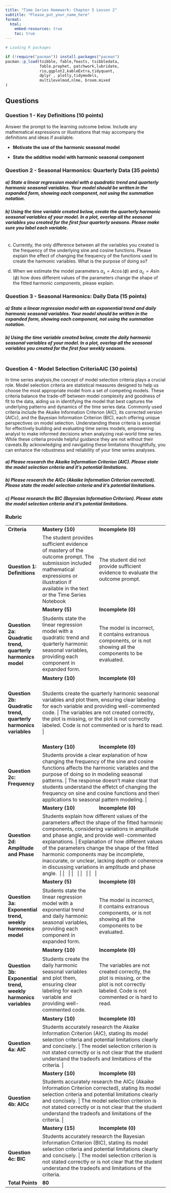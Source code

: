 ---
title: "Time Series Homework: Chapter 5 Lesson 2"
subtitle: "Please_put_your_name_here"
format: 
  html:
    embed-resources: true
    toc: true
---

```{r, echo=FALSE, message=FALSE, warning=FALSE}

# Loading R packages

if (!require("pacman")) install.packages("pacman")
pacman::p_load(tsibble, fable,feasts, tsibbledata,
               fable.prophet, patchwork,lubridate, 
               rio,ggplot2,kableExtra,tidyquant, 
               dplyr , plotly,tidymodels, 
               multilevelmod,nlme, broom.mixed
)
```

## Questions

### Question 1 - Key Definitions (10 points)

Answer the prompt to the learning outcome below. Include any mathematical expressions or illustrations that may accompany the definitions and ideas if available.

::: {.callout-note title="Answer" icon="false"}
-   **Motivate the use of the harmonic seasonal model** <!-- Delete this and put your answer here. -->

-   **State the additive model with harmonic seasonal component** <!-- Delete this and put your answer here. -->
:::

### Question 2 - Seasonal Harmonics: Quarterly Data (35 points)

##### a)  State a linear regression model with a quadratic trend and quarterly harmonic seasonal variables. Your model should be written in the expanded form, showing each component, not using the summation notation.

::: {.callout-note title="Answer" icon="false"}
<!-- Delete this and put your answer here. The three colons mark the end of your answer. -->
:::

##### b)  Using the time variable created below, create the quarterly harmonic seasonal variables of your model. In a plot, overlap all the seasonal variables you created for the first four quarterly seasons. Please make sure you label each variable.

::: {.callout-note title="Answer" icon="false"}
```{r}



```
:::

c)  Currently, the only difference between all the variables you created is the frequency of the underlying sine and cosine functions. Please explain the effect of changing the frequency of the functions used to create the harmonic variables. What is the purpose of doing so?

::: {.callout-note title="Answer" icon="false"}
<!-- Delete this and put your answer here. The three colons mark the end of your answer. -->
:::

d)  When we estimate the model parameters $\alpha_{s}=A\cos(\phi)$ and $\alpha_{c}= A\sin(\phi)$ how does different values of the parameters change the shape of the fitted harmonic components, please explain.

::: {.callout-note title="Answer" icon="false"}
<!-- Delete this and put your answer here. The three colons mark the end of your answer. -->
:::

### Question 3 - Seasonal Harmonics: Daily Data (15 points)

##### a)  State a linear regression model with an exponential trend and daily harmonic seasonal variables. Your model should be written in the expanded form, showing each component, not using the summation notation.

::: {.callout-note title="Answer" icon="false"}
<!-- Delete this and put your answer here. The three colons mark the end of your answer. -->
:::

##### b)  Using the time variable created below, create the daily harmonic seasonal variables of your model. In a plot, overlap all the seasonal variables you created for the first four weekly seasons.

::: {.callout-note title="Answer" icon="false"}
```{r}



```
:::

### Question 4 - Model Selection CriteriaAIC (30 points)

In time series analysis,the concept of model selection criteria plays a crucial role. Model selection criteria are statistical measures designed to help us choose the most appropriate model from a set of competing models. These criteria balance the trade-off between model complexity and goodness of fit to the data, aiding us in identifying the model that best captures the underlying patterns and dynamics of the time series data. Commonly used criteria include the Akaike Information Criterion (AIC), its corrected version (AICc), and the Bayesian Information Criterion (BIC), each offering unique perspectives on model selection. Understanding these criteria is essential for effectively building and evaluating time series models, empowering analyst to make informed decisions when analyzing real-world time series. While these criteria provide helpful guidance they are not without their caveats.By acknowledging and navigating these limitations thoughtfully, you can enhance the robustness and reliability of your time series analyses.

##### a)  Please research the Akaike Information Criterion (AIC). Please state the model selection criteria and it's potential limitations.

::: {.callout-note title="Answer" icon="false"}
<!-- Delete this and put your answer here. The three colons mark the end of your answer. -->
:::

##### b)  Please research the AICc (Akaike Information Criterion corrected). Please state the model selection criteria and it's potential limitations.

::: {.callout-note title="Answer" icon="false"}
<!-- Delete this and put your answer here. The three colons mark the end of your answer. -->
:::

##### c)  Please research the BIC (Bayesian Information Criterion). Please state the model selection criteria and it's potential limitations.

::: {.callout-note title="Answer" icon="false"}
<!-- Delete this and put your answer here. The three colons mark the end of your answer. -->
:::

### Rubric

+----------------------------------------------------------------------+-----------------------------------------------------------------------------------------------------------------------------------------------------------------------------------------------------------+-----------------------------------------------------------------------------------------------------------------------------------------------------------------------------------------------------------------------------------------+
| **Criteria**                                                         | **Mastery (10)**                                                                                                                                                                                          | **Incomplete (0)**                                                                                                                                                                                                                      |
+----------------------------------------------------------------------+-----------------------------------------------------------------------------------------------------------------------------------------------------------------------------------------------------------+-----------------------------------------------------------------------------------------------------------------------------------------------------------------------------------------------------------------------------------------+
| #### **Question 1: Definitions**                                     | The student provides sufficient evidence of mastery of the outcome prompt. The submission included mathematical expressions or illustration if available in the text or the Time Series Notebook          | The student did not provide sufficient evidence to evaluate the outcome prompt.                                                                                                                                                         |
+----------------------------------------------------------------------+-----------------------------------------------------------------------------------------------------------------------------------------------------------------------------------------------------------+-----------------------------------------------------------------------------------------------------------------------------------------------------------------------------------------------------------------------------------------+
|                                                                      | **Mastery (5)**                                                                                                                                                                                           | **Incomplete (0)**                                                                                                                                                                                                                      |
+----------------------------------------------------------------------+-----------------------------------------------------------------------------------------------------------------------------------------------------------------------------------------------------------+-----------------------------------------------------------------------------------------------------------------------------------------------------------------------------------------------------------------------------------------+
| #### **Question 2a: Quadratic trend, quarterly harmonics model**     | Students state the linear regression model with a quadratic trend and quarterly harmonic seasonal variables, providing each component in expanded form.                                                   | The model is incorrect, it contains extranous components, or is not showing all the components to be evaluated.                                                                                                                         |
+----------------------------------------------------------------------+-----------------------------------------------------------------------------------------------------------------------------------------------------------------------------------------------------------+-----------------------------------------------------------------------------------------------------------------------------------------------------------------------------------------------------------------------------------------+
|                                                                      | **Mastery (10)**                                                                                                                                                                                          | **Incomplete (0)**                                                                                                                                                                                                                      |
+----------------------------------------------------------------------+-----------------------------------------------------------------------------------------------------------------------------------------------------------------------------------------------------------+-----------------------------------------------------------------------------------------------------------------------------------------------------------------------------------------------------------------------------------------+
| #### **Question 2b: Quadratic trend, quarterly harmonics variables** | Students create the quarterly harmonic seasonal variables and plot them, ensuring clear labeling for each variable and providing well-commented code.	                                                     | The variables are not created correctly, the plot is missing, or the plot is not correctly labeled. Code is not commented or is hard to read.                                                                                           |
+----------------------------------------------------------------------+-----------------------------------------------------------------------------------------------------------------------------------------------------------------------------------------------------------+-----------------------------------------------------------------------------------------------------------------------------------------------------------------------------------------------------------------------------------------+
|                                                                      | **Mastery (10)**                                                                                                                                                                                          | **Incomplete (0)**                                                                                                                                                                                                                      |
+----------------------------------------------------------------------+-----------------------------------------------------------------------------------------------------------------------------------------------------------------------------------------------------------+-----------------------------------------------------------------------------------------------------------------------------------------------------------------------------------------------------------------------------------------+
| #### **Question 2c: Frequency**                                      | Students provide a clear explanation of how changing the frequency of the sine and cosine functions affects the harmonic variables and the purpose of doing so in modeling seasonal patterns.	             | The response doesn't make clear that students understand the effetct of changing the frequency on sine and cosine functions and theri applications to seasonal pattern modeling.                                                        |
+----------------------------------------------------------------------+-----------------------------------------------------------------------------------------------------------------------------------------------------------------------------------------------------------+-----------------------------------------------------------------------------------------------------------------------------------------------------------------------------------------------------------------------------------------+
|                                                                      | **Mastery (10)**                                                                                                                                                                                          | **Incomplete (0)**                                                                                                                                                                                                                      |
+----------------------------------------------------------------------+-----------------------------------------------------------------------------------------------------------------------------------------------------------------------------------------------------------+-----------------------------------------------------------------------------------------------------------------------------------------------------------------------------------------------------------------------------------------+
| #### **Question 2d: Amplitude and Phase**                            | Students explain how different values of the parameters affect the shape of the fitted harmonic components, considering variations in amplitude and phase angle, and provide well-commented explanations.	 | Explanation of how different values of the parameters change the shape of the fitted harmonic components may be incomplete, inaccurate, or unclear, lacking depth or coherence in discussing variations in amplitude and phase angle. \ |
|                                                                      |                                                                                                                                                                                                           | \                                                                                                                                                                                                                                       |
|                                                                      |                                                                                                                                                                                                           | \                                                                                                                                                                                                                                       |
|                                                                      |                                                                                                                                                                                                           | \                                                                                                                                                                                                                                       |
|                                                                      |                                                                                                                                                                                                           | \                                                                                                                                                                                                                                       |
+----------------------------------------------------------------------+-----------------------------------------------------------------------------------------------------------------------------------------------------------------------------------------------------------+-----------------------------------------------------------------------------------------------------------------------------------------------------------------------------------------------------------------------------------------+
|                                                                      | **Mastery (5)**                                                                                                                                                                                           | **Incomplete (0)**                                                                                                                                                                                                                      |
+----------------------------------------------------------------------+-----------------------------------------------------------------------------------------------------------------------------------------------------------------------------------------------------------+-----------------------------------------------------------------------------------------------------------------------------------------------------------------------------------------------------------------------------------------+
| #### **Question 3a:  Exponential trend, weekly harmonics model**     | Students state the linear regression model with a exponential trend and daily harmonic seasonal variables, providing each component in expanded form.                                                     | The model is incorrect, it contains extranous components, or is not showing all the components to be evaluated.                                                                                                                         |
+----------------------------------------------------------------------+-----------------------------------------------------------------------------------------------------------------------------------------------------------------------------------------------------------+-----------------------------------------------------------------------------------------------------------------------------------------------------------------------------------------------------------------------------------------+
|                                                                      | **Mastery (10)**                                                                                                                                                                                          | **Incomplete (0)**                                                                                                                                                                                                                      |
+----------------------------------------------------------------------+-----------------------------------------------------------------------------------------------------------------------------------------------------------------------------------------------------------+-----------------------------------------------------------------------------------------------------------------------------------------------------------------------------------------------------------------------------------------+
| #### **Question 3b: Exponential trend, weekly harmonics variables**  | Students create the daily harmonic seasonal variables and plot them, ensuring clear labeling for each variable and providing well-commented code.                                                         | The variables are not created correctly, the plot is missing, or the plot is not correctly labeled. Code is not commented or is hard to read.                                                                                           |
+----------------------------------------------------------------------+-----------------------------------------------------------------------------------------------------------------------------------------------------------------------------------------------------------+-----------------------------------------------------------------------------------------------------------------------------------------------------------------------------------------------------------------------------------------+
|                                                                      | **Mastery (10)**                                                                                                                                                                                          | **Incomplete (0)**                                                                                                                                                                                                                      |
+----------------------------------------------------------------------+-----------------------------------------------------------------------------------------------------------------------------------------------------------------------------------------------------------+-----------------------------------------------------------------------------------------------------------------------------------------------------------------------------------------------------------------------------------------+
| #### **Question 4a: AIC**                                            | Students accurately research the Akaike Information Criterion (AIC), stating its model selection criteria and potential limitations clearly and concisely.	                                                | The model selection criterion is not stated correctly or is not clear that the student understand the tradeofs and limitations of the criteria.                                                                                         |
+----------------------------------------------------------------------+-----------------------------------------------------------------------------------------------------------------------------------------------------------------------------------------------------------+-----------------------------------------------------------------------------------------------------------------------------------------------------------------------------------------------------------------------------------------+
|                                                                      | **Mastery (10)**                                                                                                                                                                                          | **Incomplete (0)**                                                                                                                                                                                                                      |
+----------------------------------------------------------------------+-----------------------------------------------------------------------------------------------------------------------------------------------------------------------------------------------------------+-----------------------------------------------------------------------------------------------------------------------------------------------------------------------------------------------------------------------------------------+
| #### **Question 4b: AICc**                                           | Students accurately research the AICc (Akaike Information Criterion corrected), stating its model selection criteria and potential limitations clearly and concisely.	                                     | The model selection criterion is not stated correctly or is not clear that the student understand the tradeofs and limitations of the criteria.                                                                                         |
+----------------------------------------------------------------------+-----------------------------------------------------------------------------------------------------------------------------------------------------------------------------------------------------------+-----------------------------------------------------------------------------------------------------------------------------------------------------------------------------------------------------------------------------------------+
|                                                                      | **Mastery (15)**                                                                                                                                                                                          | **Incomplete (0)**                                                                                                                                                                                                                      |
+----------------------------------------------------------------------+-----------------------------------------------------------------------------------------------------------------------------------------------------------------------------------------------------------+-----------------------------------------------------------------------------------------------------------------------------------------------------------------------------------------------------------------------------------------+
| #### **Question 4c: BIC**                                            | Students accurately research the Bayesian Information Criterion (BIC), stating its model selection criteria and potential limitations clearly and concisely.	                                              | The model selection criterion is not stated correctly or is not clear that the student understand the tradeofs and limitations of the criteria.                                                                                         |
+----------------------------------------------------------------------+-----------------------------------------------------------------------------------------------------------------------------------------------------------------------------------------------------------+-----------------------------------------------------------------------------------------------------------------------------------------------------------------------------------------------------------------------------------------+
| **Total Points**                                                     | **80**                                                                                                                                                                                                    |                                                                                                                                                                                                                                         |
+----------------------------------------------------------------------+-----------------------------------------------------------------------------------------------------------------------------------------------------------------------------------------------------------+-----------------------------------------------------------------------------------------------------------------------------------------------------------------------------------------------------------------------------------------+
